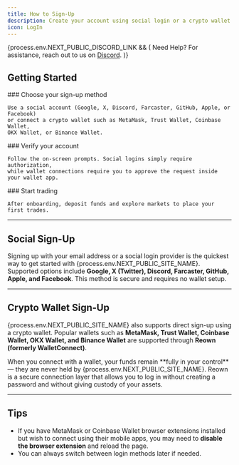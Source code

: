 ```yaml
---
title: How to Sign-Up
description: Create your account using social login or a crypto wallet
icon: LogIn
---
```



{process.env.NEXT_PUBLIC_DISCORD_LINK && (
<Callout>
  Need Help? For assistance, reach out to us on <a href={process.env.NEXT_PUBLIC_DISCORD_LINK} rel="noopener noreferrer" target="_blank">Discord</a>.
</Callout>
)}

## Getting Started

<Steps>
  <Step>
    ### Choose your sign-up method

    Use a social account (Google, X, Discord, Farcaster, GitHub, Apple, or Facebook)
    or connect a crypto wallet such as MetaMask, Trust Wallet, Coinbase Wallet,
    OKX Wallet, or Binance Wallet.
  </Step>
  <Step>
    ### Verify your account

    Follow the on-screen prompts. Social logins simply require authorization,
    while wallet connections require you to approve the request inside your wallet app.
  </Step>
  <Step>
    ### Start trading

    After onboarding, deposit funds and explore markets to place your first trades.
  </Step>
</Steps>

---

## Social Sign-Up

Signing up with your email address or a social login provider is the quickest way to get started with {process.env.NEXT_PUBLIC_SITE_NAME}.
Supported options include **Google, X (Twitter), Discord, Farcaster, GitHub, Apple, and Facebook**.
This method is secure and requires no wallet setup.

---

## Crypto Wallet Sign-Up

{process.env.NEXT_PUBLIC_SITE_NAME} also supports direct sign-up using a crypto wallet.
Popular wallets such as **MetaMask, Trust Wallet, Coinbase Wallet, OKX Wallet, and Binance Wallet** are supported through **Reown (formerly WalletConnect)**.

<Callout type="info">
When you connect with a wallet, your funds remain **fully in your control** — they are never held by {process.env.NEXT_PUBLIC_SITE_NAME}.
Reown is a secure connection layer that allows you to log in without creating a password and without giving custody of your assets.
</Callout>

---

## Tips

- If you have MetaMask or Coinbase Wallet browser extensions installed but wish to connect using their mobile apps,
  you may need to **disable the browser extension** and reload the page.
- You can always switch between login methods later if needed.
